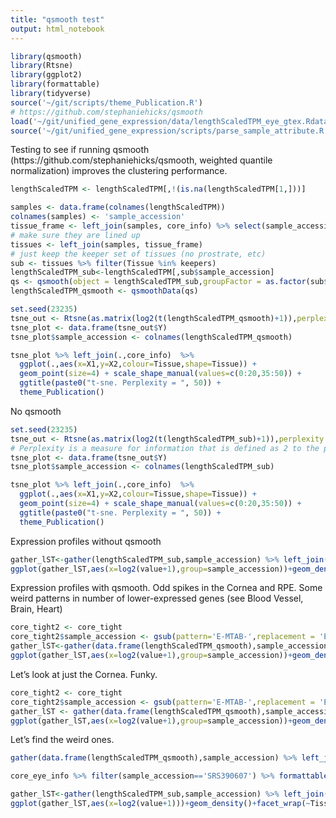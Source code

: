 ```yaml
---
title: "qsmooth test"
output: html_notebook
---
```

```r
library(qsmooth)
library(Rtsne)
library(ggplot2)
library(formattable)
library(tidyverse)
source('~/git/scripts/theme_Publication.R')
# https://github.com/stephaniehicks/qsmooth
load('~/git/unified_gene_expression/data/lengthScaledTPM_eye_gtex.Rdata')
source('~/git/unified_gene_expression/scripts/parse_sample_attribute.R')
```
Testing to see if running qsmooth (https://github.com/stephaniehicks/qsmooth, weighted quantile normalization) improves the clustering performance.

```r
lengthScaledTPM <- lengthScaledTPM[,!(is.na(lengthScaledTPM[1,]))]

samples <- data.frame(colnames(lengthScaledTPM))
colnames(samples) <- 'sample_accession'
tissue_frame <- left_join(samples, core_info) %>% select(sample_accession, Tissue, Sub_Tissue) %>% distinct()
# make sure they are lined up
tissues <- left_join(samples, tissue_frame)
# just keep the keeper set of tissues (no prostrate, etc)
sub <- tissues %>% filter(Tissue %in% keepers)
lengthScaledTPM_sub<-lengthScaledTPM[,sub$sample_accession]
qs <- qsmooth(object = lengthScaledTPM_sub,groupFactor = as.factor(sub$Tissue))
lengthScaledTPM_qsmooth <- qsmoothData(qs)

set.seed(23235)
tsne_out <- Rtsne(as.matrix(log2(t(lengthScaledTPM_qsmooth)+1)),perplexity = 40, check_duplicates = FALSE, theta=0.0 )
tsne_plot <- data.frame(tsne_out$Y)
tsne_plot$sample_accession <- colnames(lengthScaledTPM_qsmooth)

tsne_plot %>% left_join(.,core_info)  %>%
  ggplot(.,aes(x=X1,y=X2,colour=Tissue,shape=Tissue)) + 
  geom_point(size=4) + scale_shape_manual(values=c(0:20,35:50)) +
  ggtitle(paste0("t-sne. Perplexity = ", 50)) +
  theme_Publication()
```

No qsmooth
```r
set.seed(23235)
tsne_out <- Rtsne(as.matrix(log2(t(lengthScaledTPM_sub)+1)),perplexity = 40, check_duplicates = FALSE, theta=0.0 )
# Perplexity is a measure for information that is defined as 2 to the power of the Shannon entropy. The perplexity of a fair die with k sides is equal to k. In t-SNE, the perplexity may be viewed as a knob that sets the number of effective nearest neighbors. It is comparable with the number of nearest neighbors k that is employed in many manifold learners.
tsne_plot <- data.frame(tsne_out$Y)
tsne_plot$sample_accession <- colnames(lengthScaledTPM_sub)

tsne_plot %>% left_join(.,core_info)  %>%
  ggplot(.,aes(x=X1,y=X2,colour=Tissue,shape=Tissue)) + 
  geom_point(size=4) + scale_shape_manual(values=c(0:20,35:50)) +
  ggtitle(paste0("t-sne. Perplexity = ", 50)) +
  theme_Publication()
```

Expression profiles without qsmooth
```r
gather_lST<-gather(lengthScaledTPM_sub,sample_accession) %>% left_join(.,core_tight)
ggplot(gather_lST,aes(x=log2(value+1),group=sample_accession))+geom_density()+facet_wrap(~Tissue)+coord_cartesian(ylim=c(0,0.5))
```

Expression profiles with qsmooth. Odd spikes in the Cornea and RPE. Some weird patterns in number of lower-expressed genes (see Blood Vessel, Brain, Heart)
```r
core_tight2 <- core_tight
core_tight2$sample_accession <- gsub(pattern='E-MTAB-',replacement = 'E.MTAB.',core_tight$sample_accession)
gather_lST<-gather(data.frame(lengthScaledTPM_qsmooth),sample_accession) %>% left_join(.,core_tight2)
ggplot(gather_lST,aes(x=log2(value+1),group=sample_accession))+geom_density()+facet_wrap(~Tissue)+coord_cartesian(ylim=c(0,0.5))
```

Let's look at just the Cornea. Funky. 
```r
core_tight2 <- core_tight
core_tight2$sample_accession <- gsub(pattern='E-MTAB-',replacement = 'E.MTAB.',core_tight$sample_accession)
gather_lST <- gather(data.frame(lengthScaledTPM_qsmooth),sample_accession) %>% left_join(.,core_tight2) %>% filter(Tissue=='Cornea')
ggplot(gather_lST,aes(x=log2(value+1),group=sample_accession))+geom_density()+facet_wrap(~Tissue)+coord_cartesian(ylim=c(0,0.5))
```
Let's find the weird ones. 
```r
gather(data.frame(lengthScaledTPM_qsmooth),sample_accession) %>% left_join(.,core_tight2) %>% filter(Tissue=='Cornea') %>% group_by(sample_accession) %>% summarise(median(value)) %>% arrange(-`median(value)`) %>% head() %>% formattable()

core_eye_info %>% filter(sample_accession=='SRS390607') %>% formattable()

gather_lST<-gather(lengthScaledTPM_sub,sample_accession) %>% left_join(.,core_tight) %>% filter(sample_accession %in% c('SRS390607','SRS390608','SRS390609','SRS390610','SRS369431'))
ggplot(gather_lST,aes(x=log2(value+1)))+geom_density()+facet_wrap(~Tissue)+coord_cartesian(ylim=c(0,0.5))

```


